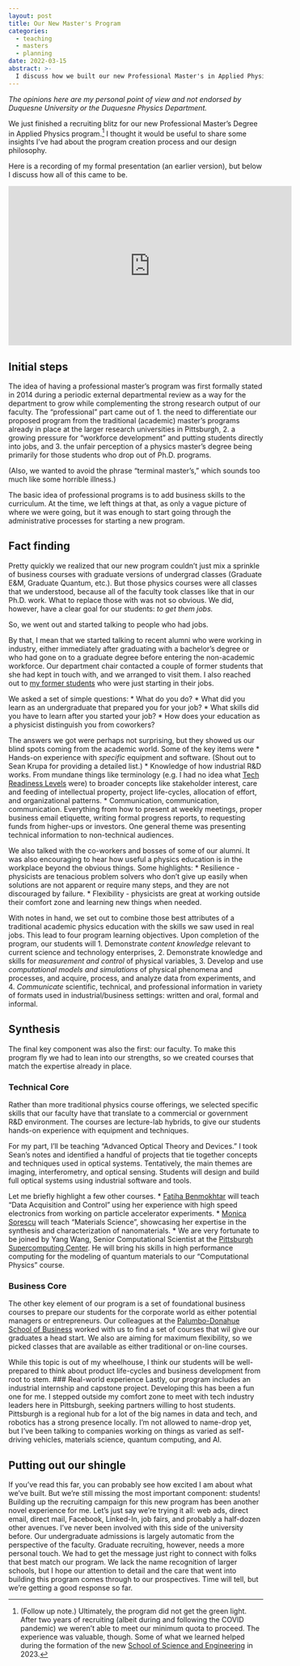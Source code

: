 ```yaml
---
layout: post
title: Our New Master's Program
categories:
  - teaching
  - masters
  - planning
date: 2022-03-15
abstract: >-
  I discuss how we built our new Professional Master's in Applied Physics program at Duquesne.
---
```


*The opinions here are my personal point of view and not endorsed by Duquesne University or the Duquesne Physics Department.*

We just finished a recruiting blitz for our new Professional Master's Degree in Applied Physics program.[^1]
I thought it would be useful to share some insights I've had about the program creation process and our design philosophy.

Here is a recording of my formal presentation (an earlier version), but below I discuss how all of this came to be.

<center>
<iframe width="560" height="315" src="https://www.youtube.com/embed/q42RyIOcnsc" title="YouTube video player" frameborder="0" allow="accelerometer; autoplay; clipboard-write; encrypted-media; gyroscope; picture-in-picture" allowfullscreen></iframe>
</center>

## Initial steps
The idea of having a professional master's program was first formally stated in 2014 during a periodic external departmental review as a way for the department to grow while complementing the strong research output of our faculty.
The "professional" part came out of
1. the need to differentiate our proposed program from the traditional (academic) master's programs already in place at the larger research universities in Pittsburgh,
2. a growing pressure for "workforce development" and putting students directly into jobs, and
3. the unfair perception of a physics master's degree being primarily for those students who drop out of Ph.D. programs.

(Also, we wanted to avoid the phrase "terminal master's," which sounds too much like some horrible illness.)

The basic idea of professional programs is to add business skills to the curriculum.
At the time, we left things at that, as only a vague picture of where we were going, but it was enough to
start going through the administrative processes for starting a new program.

## Fact finding
Pretty quickly we realized that our new program couldn't just mix a sprinkle of business courses with graduate versions of undergrad classes (Graduate E&M, Graduate Quantum, etc.).
But those physics courses were all classes that we understood, because all of the faculty took classes like that in our Ph.D. work.
What to replace those with was not so obvious.
We did, however, have a clear goal for our students: _to get them jobs._

So, we went out and started talking to people who had jobs.

By that, I mean that we started talking to recent alumni who were working in industry, either immediately after graduating with a bachelor's degree or who had gone on to a graduate degree before entering the non-academic workforce.
Our department chair contacted a couple of former students that she had kept in touch with, and we arranged to visit them.
I also reached out to [my former students](/group.qmd#former-members) who were just starting in their jobs.

We asked a set of simple questions:
* What do you do?
* What did you learn as an undergraduate that prepared you for your job?
* What skills did you have to learn after you started your job?
* How does your education as a physicist distinguish you from coworkers?

The answers we got were perhaps not surprising, but they showed us our blind spots coming from the academic world.
Some of the key items were
* Hands-on experience with _specific_ equipment and software.  (Shout out to Sean Krupa for providing a detailed list.)
* Knowledge of how industrial R&D works.  From mundane things like terminology (e.g. I had no idea what [Tech Readiness Levels](https://en.wikipedia.org/wiki/Technology_readiness_level) were) to broader concepts like stakeholder interest, care and feeding of intellectual property, project life-cycles, allocation of effort, and organizational patterns.
* Communication, communication, communication.  Everything from how to present at weekly meetings, proper business email etiquette, writing formal progress reports, to requesting funds from higher-ups or investors. One general theme was presenting technical information to non-technical audiences.

We also talked with the co-workers and bosses of some of our alumni.
It was also encouraging to hear how useful a physics education is in the workplace beyond the obvious things.
Some highlights:
* Resilience - physicists are tenacious problem solvers who don't give up easily when solutions are not apparent or require many steps, and they are not discouraged by failure.
* Flexibility - physicists are great at working outside their comfort zone and learning new things when needed.

With notes in hand, we set out to combine those best attributes of a traditional academic physics education with the skills we saw used in real jobs.
This lead to four program learning objectives.  Upon completion of the program, our students will
1. Demonstrate _content knowledge_ relevant to current science and technology enterprises,
2. Demonstrate knowledge and skills for _measurement and control_ of physical variables,
3. Develop and use _computational models and simulations_ of physical phenomena and processes, and acquire, process, and analyze data from experiments, and
4. _Communicate_ scientific, technical, and professional information in variety of formats used in industrial/business settings: written and oral, formal and informal.

## Synthesis
The final key component was also the first: our faculty.
To make this program fly we had to lean into our strengths, so we created courses that match the expertise already in place.

### Technical Core
Rather than more traditional physics course offerings, we selected specific skills that our faculty have that translate to a commercial or government R&D environment.
The courses are lecture-lab hybrids, to give our students hands-on experience with equipment and techniques.

For my part, I'll be teaching "Advanced Optical Theory and Devices."
I took Sean's notes and identified a handful of projects that tie together concepts and techniques used in optical systems.
Tentatively, the main themes are imaging, interferometry, and optical sensing.
Students will design and build full optical systems using industrial software and tools.

Let me briefly highlight a few other courses.
* [Fatiha Benmokhtar](https://www.duq.edu/academics/faculty/fatiha-benmokhtar) will teach "Data Acquisition and Control" using her experience with high speed electronics from working on particle accelerator experiments.
* [Monica Sorescu](https://www.duq.edu/academics/faculty/monica-sorescu) will teach "Materials Science", showcasing her expertise in the synthesis and characterization of nanomaterials.
* We are very fortunate to be joined by Yang Wang, Senior Computational Scientist at the [Pittsburgh Supercomputing Center](https://www.psc.edu/).  He will bring his skills in high performance computing for the modeling of quantum materials to our "Computational Physics" course.

### Business Core
The other key element of our program is a set of foundational business courses to prepare our students for the corporate world as either potential managers or entrepreneurs.
Our colleagues at the [Palumbo-Donahue School of Business](https://www.duq.edu/academics/schools/business) worked with us to find a set of courses that wil give our graduates a head start.
We also are aiming for maximum flexibility, so we picked classes that are available as either traditional or on-line courses.

While this topic is out of my wheelhouse, I think our students will be well-prepared to think about product life-cycles and business development from root to stem.
### Real-world experience
Lastly, our program includes an industrial internship and capstone project.
Developing this has been a fun one for me.  I stepped outside my comfort zone to meet with tech industry leaders here in Pittsburgh, seeking partners willing to host students.
Pittsburgh is a regional hub for a lot of the big names in data and tech, and robotics has a strong presence locally.
I'm not allowed to name-drop yet, but I've been talking to companies working on things as varied as self-driving vehicles, materials science, quantum computing, and AI.

## Putting out our shingle
If you've read this far, you can probably see how excited I am about what we've built.
But we're still missing the most important component: students!
Building up the recruiting campaign for this new program has been another novel experience for me.
Let's just say we're trying it all: web ads, direct email, direct mail, Facebook, Linked-In, job fairs, and probably a half-dozen other avenues.
I've never been involved with this side of the university before.  Our undergraduate admissions is largely automatic from the perspective of the faculty.
Graduate recruiting, however, needs a more personal touch.  We had to get the message just right to connect with folks that best match our program.
We lack the name recognition of larger schools, but I hope our attention to detail and the care that went into building this program comes through to our prospectives.
Time will tell, but we're getting a good response so far.

[^1]: (Follow up note.) Ultimately, the program did not get the green light.  After two years of recruiting (albeit during and following the COVID pandemic) we weren't able to meet our minimum quota to proceed.  The experience was valuable, though.  Some of what we learned helped during the formation of the new [School of Science and Engineering](http://www.duq.edu/academics/colleges-and-schools/science-and-engineering/index.php) in 2023.